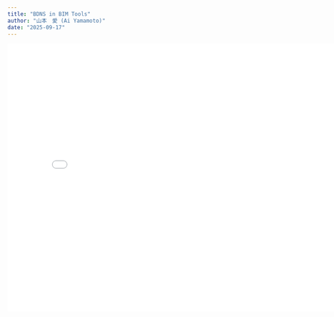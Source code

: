 ```yaml
---
title: "BDNS in BIM Tools"
author: "山本　愛 (Ai Yamamoto)"
date: "2025-09-17"
---
```


```{=html}
<embed src="20250917_BDNS-in-BIM-tools.pdf" width="800px" height="600px"/>
```
